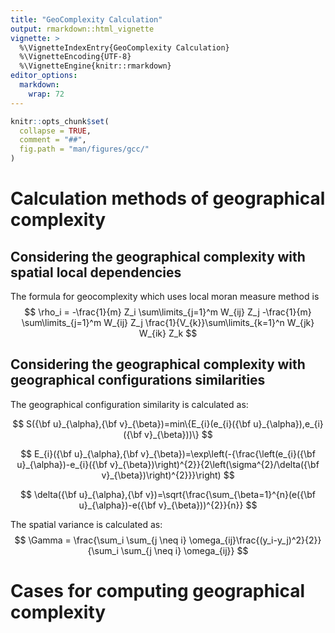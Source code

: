 ```yaml
---
title: "GeoComplexity Calculation"
output: rmarkdown::html_vignette
vignette: >
  %\VignetteIndexEntry{GeoComplexity Calculation}
  %\VignetteEncoding{UTF-8}
  %\VignetteEngine{knitr::rmarkdown}
editor_options: 
  markdown: 
    wrap: 72
---
```


```r
knitr::opts_chunk$set(
  collapse = TRUE,
  comment = "##",
  fig.path = "man/figures/gcc/"
)
```

# Calculation methods of geographical complexity

## Considering the geographical complexity with spatial local dependencies

The formula for geocomplexity which uses local moran measure method is
$$
\rho_i = -\frac{1}{m} Z_i \sum\limits_{j=1}^m W_{ij} Z_j -\frac{1}{m} \sum\limits_{j=1}^m W_{ij} Z_j \frac{1}{V_{k}}\sum\limits_{k=1}^n W_{jk} W_{ik} Z_k
$$

## Considering the geographical complexity with geographical configurations similarities

The geographical configuration similarity is calculated as:

$$
S({\bf u}_{\alpha},{\bf v}_{\beta})=min\{E_{i}(e_{i}({\bf u}_{\alpha}),e_{i}({\bf v}_{\beta}))\}
$$

$$
E_{i}({\bf u}_{\alpha},{\bf v}_{\beta})=\exp\left(-{\frac{\left(e_{i}({\bf u}_{\alpha})-e_{i}({\bf v}_{\beta})\right)^{2}}{2\left(\sigma^{2}/\delta({\bf v}_{\beta})\right)^{2}}}\right)
$$ 

$$
\delta({\bf u}_{\alpha},{\bf v})=\sqrt{\frac{\sum_{\beta=1}^{n}(e({\bf u}_{\alpha})-e({\bf v}_{\beta}))^{2}}{n}}
$$

The spatial variance is calculated as:
$$
\Gamma = \frac{\sum_i \sum_{j \neq i} \omega_{ij}\frac{(y_i-y_j)^2}{2}}{\sum_i \sum_{j \neq i} \omega_{ij}}
$$

# Cases for computing geographical complexity
